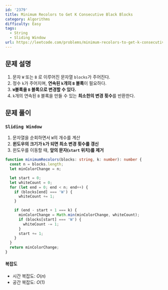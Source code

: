 ```yaml
---
id: '2379'
title: Minimum Recolors to Get K Consecutive Black Blocks
category: Algorithms
difficulty: Easy
tags:
  - String
  - Sliding Window
url: https://leetcode.com/problems/minimum-recolors-to-get-k-consecutive-black-blocks
---
```


## 문제 설명

1. 문자 `W` 또는 `B` 로 이루어진 문자열 `blocks`가 주어진다.
2. 정수 `k`가 주어지며, **연속된 `k`개의 `B` 블록**이 필요하다.
3. **`W`블록을 `B` 블록으로 변경할 수 있다.**
4. `k`개의 연속된 `B` 블록을 만들 수 있는 **최소한의 변경 횟수**를 반환한다.

## 문제 풀이

### `Sliding Window`

1. 문자열을 순회하면서 `W`의 개수를 계산
2. **윈도우의 크기가 `k`가 되면 최소 변경 횟수를 갱신**
3. 윈도우를 이동할 때, **앞의 문자(`start` 위치)를 제거**

```typescript showLineNumbers
function minimumRecolors(blocks: string, k: number): number {
  const n = blocks.length;
  let minColorChange = n;

  let start = 0;
  let whiteCount = 0;
  for (let end = 0; end < n; end++) {
    if (blocks[end] === 'W') {
      whiteCount += 1;
    }

    if (end - start + 1 === k) {
      minColorChange = Math.min(minColorChange, whiteCount);
      if (blocks[start] === 'W') {
        whiteCount -= 1;
      }
      start += 1;
    }
  }
  return minColorChange;
}
```

#### 복잡도

- 시간 복잡도: $O(n)$
- 공간 복잡도: $O(1)$
